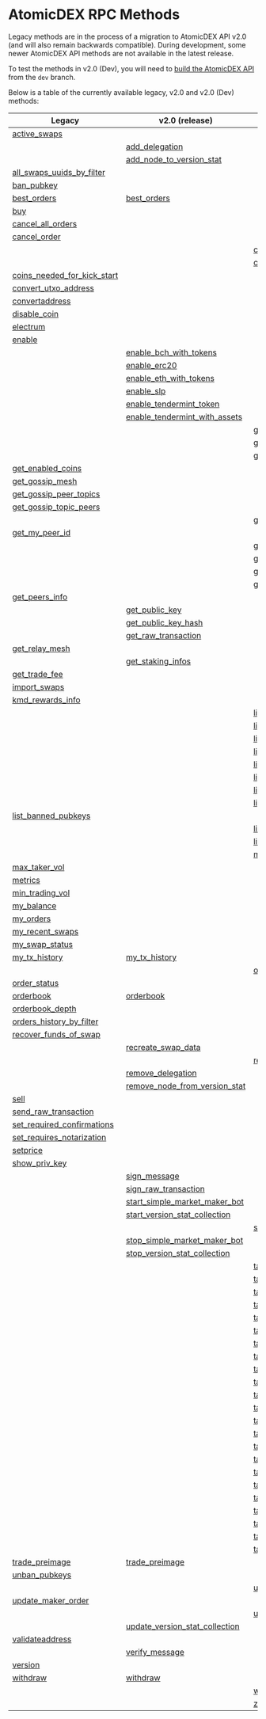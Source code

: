 
# AtomicDEX RPC Methods

Legacy methods are in the process of a migration to AtomicDEX API v2.0 (and will also remain backwards compatible).
During development, some newer AtomicDEX API methods are not available in the latest release.

To test the methods in v2.0 (Dev), you will need to [build the AtomicDEX API](../komodo-defi-framework/setup/) from the `dev` branch.

Below is a table of the currently available legacy, v2.0 and v2.0 (Dev) methods:

| Legacy                                                                                                            | v2.0 (release)                                                                                                         | v2.0 (dev)                                                                                                            |
| ----------------------------------------------------------------------------------------------------------------- | ---------------------------------------------------------------------------------------------------------------------- | --------------------------------------------------------------------------------------------------------------------- |
| [active\_swaps](/komodo-defi-framework/api/legacy/active_swaps/#active-swaps)                                                 |                                                                                                                        |                                                                                                                       |
|                                                                                                                   | [add\_delegation](/komodo-defi-framework/api/v20/add_delegation/#add-delegation)                                                   |                                                                                                                       |
|                                                                                                                   | [add\_node\_to\_version\_stat](/komodo-defi-framework/api/v20/add_node_to_version_stat/#add-node-to-version-stat)                  |                                                                                                                       |
| [all\_swaps\_uuids\_by\_filter](/komodo-defi-framework/api/legacy/all_swaps_uuids_by_filter/#all-swaps-uuids-by-filter)       |                                                                                                                        |                                                                                                                       |
| [ban\_pubkey](/komodo-defi-framework/api/legacy/ban_pubkey/#ban-pubkey)                                                       |                                                                                                                        |                                                                                                                       |
| [best\_orders](/komodo-defi-framework/api/legacy/best_orders/#best-orders)                                                    | [best\_orders](/komodo-defi-framework/api/v20/best_orders/#best-orders)                                                            |                                                                                                                       |
| [buy](/komodo-defi-framework/api/legacy/buy/#buy)                                                                             |                                                                                                                        |                                                                                                                       |
| [cancel\_all\_orders](/komodo-defi-framework/api/legacy/cancel_all_orders/#cancel-all-orders)                                 |                                                                                                                        |                                                                                                                       |
| [cancel\_order](/komodo-defi-framework/api/legacy/cancel_order/#cancel-order)                                                 |                                                                                                                        |                                                                                                                       |
|                                                                                                                   |                                                                                                                        | [clear\_nft\_db](/komodo-defi-framework/api/v20-dev/non_fungible_tokens/clear_nft_db/#clear-nft-database)                         |
|                                                                                                                   |                                                                                                                        | [close\_channel](/komodo-defi-framework/api/v20-dev/lightning/channels/#close-channel)                                            |
| [coins\_needed\_for\_kick\_start](/komodo-defi-framework/api/legacy/coins_needed_for_kick_start/#coins-needed-for-kick-start) |                                                                                                                        |                                                                                                                       |
| [convert\_utxo\_address](/komodo-defi-framework/api/legacy/convert_utxo_address/#convert-utxo-address)                        |                                                                                                                        |                                                                                                                       |
| [convertaddress](/komodo-defi-framework/api/legacy/convertaddress/#convertaddress)                                            |                                                                                                                        |                                                                                                                       |
| [disable\_coin](/komodo-defi-framework/api/legacy/disable_coin/#disable-coin)                                                 |                                                                                                                        |                                                                                                                       |
| [electrum](/komodo-defi-framework/api/legacy/coin_activation/#electrum-method)                                                |                                                                                                                        |                                                                                                                       |
| [enable](/komodo-defi-framework/api/legacy/coin_activation/#enable-method)                                                    |                                                                                                                        |                                                                                                                       |
|                                                                                                                   | [enable\_bch\_with\_tokens](/komodo-defi-framework/api/v20/enable_bch_with_tokens/#enable-bch-with-tokens)                         |                                                                                                                       |
|                                                                                                                   | [enable\_erc20](/komodo-defi-framework/api/v20/enable_erc20/#enable-erc20)                                                         |                                                                                                                       |
|                                                                                                                   | [enable\_eth\_with\_tokens](/komodo-defi-framework/api/v20/enable_eth_with_tokens/#enable-eth-with-tokens)                         |                                                                                                                       |
|                                                                                                                   | [enable\_slp](/komodo-defi-framework/api/v20/enable_slp/#enable-slp)                                                               |                                                                                                                       |
|                                                                                                                   | [enable\_tendermint\_token](/komodo-defi-framework/api/v20/enable_tendermint_token/#enable-tendermint-token)                       |                                                                                                                       |
|                                                                                                                   | [enable\_tendermint\_with\_assets](/komodo-defi-framework/api/v20/enable_tendermint_with_assets/#enable-tendermint-with-assets)    |                                                                                                                       |
|                                                                                                                   |                                                                                                                        | [get\_channel\_details](/komodo-defi-framework/api/v20-dev/lightning/channels/#get-channel-details)                               |
|                                                                                                                   |                                                                                                                        | [get\_claimable\_balances](/komodo-defi-framework/api/v20-dev/lightning/channels/#get-claimable-balances)                         |
|                                                                                                                   |                                                                                                                        | [get\_current\_mtp](/komodo-defi-framework/api/v20-dev/get_current_mtp/#get-current-mtp)                                          |
| [get\_enabled\_coins](/komodo-defi-framework/api/legacy/get_enabled_coins/#get-enabled-coins)                                 |                                                                                                                        |                                                                                                                       |
| [get\_gossip\_mesh](/komodo-defi-framework/api/legacy/get_gossip_mesh/#get-gossip-mesh)                                       |                                                                                                                        |                                                                                                                       |
| [get\_gossip\_peer\_topics](/komodo-defi-framework/api/legacy/get_gossip_peer_topics/#get-gossip-peer-topics)                 |                                                                                                                        |                                                                                                                       |
| [get\_gossip\_topic\_peers](/komodo-defi-framework/api/legacy/get_gossip_topic_peers/#get-gossip-topic-peers)                 |                                                                                                                        |                                                                                                                       |
|                                                                                                                   |                                                                                                                        | [get\_locked\_amount](/komodo-defi-framework/api/v20-dev/get_locked_amount/#get-locked-amount)                                    |
| [get\_my\_peer\_id](/komodo-defi-framework/api/legacy/get_my_peer_id/#get-my-peer-id)                                         |                                                                                                                        |                                                                                                                       |
|                                                                                                                   |                                                                                                                        | [get\_new\_address](/komodo-defi-framework/api/v20-dev/hd_address_management/#get-new-address)                                    |
|                                                                                                                   |                                                                                                                        | [get\_nft\_list](/komodo-defi-framework/api/v20-dev/non_fungible_tokens/get_nft_list/#get-a-list-of-nfts)                         |
|                                                                                                                   |                                                                                                                        | [get\_nft\_metadata](/komodo-defi-framework/api/v20-dev/non_fungible_tokens/get_nft_metadata/#get-nft-metadata)                   |
|                                                                                                                   |                                                                                                                        | [get\_nft\_transfers](/komodo-defi-framework/api/v20-dev/non_fungible_tokens/get_nft_transfers/#get-a-list-of-nft-transfers)      |
| [get\_peers\_info](/komodo-defi-framework/api/legacy/get_peers_info/#get-peers-info)                                          |                                                                                                                        |                                                                                                                       |
|                                                                                                                   | [get\_public\_key](/komodo-defi-framework/api/v20/get_public_key/#get-public-key)                                                  |                                                                                                                       |
|                                                                                                                   | [get\_public\_key\_hash](/komodo-defi-framework/api/v20/get_public_key_hash/#get-public-key-hash)                                  |                                                                                                                       |
|                                                                                                                   | [get\_raw\_transaction](/komodo-defi-framework/api/v20/get_raw_transaction/#get-raw-transaction)                                   |                                                                                                                       |
| [get\_relay\_mesh](/komodo-defi-framework/api/legacy/get_relay_mesh/#get-relay-mesh)                                          |                                                                                                                        |                                                                                                                       |
|                                                                                                                   | [get\_staking\_infos](/komodo-defi-framework/api/v20/get_staking_infos/#get-staking-infos)                                         |                                                                                                                       |
| [get\_trade\_fee](/komodo-defi-framework/api/legacy/get_trade_fee/#get-trade-fee)                                             |                                                                                                                        |                                                                                                                       |
| [import\_swaps](/komodo-defi-framework/api/legacy/import_swaps/#import-swaps)                                                 |                                                                                                                        |                                                                                                                       |
| [kmd\_rewards\_info](/komodo-defi-framework/api/legacy/kmd_rewards_info/#kmd-rewards-info)                                    |                                                                                                                        |                                                                                                                       |
|                                                                                                                   |                                                                                                                        | [lightning::nodes::add\_trusted\_node](/komodo-defi-framework/api/v20-dev/lightning/nodes/#add-trusted-node)                      |
|                                                                                                                   |                                                                                                                        | [lightning::nodes::connect\_to\_node](/komodo-defi-framework/api/v20-dev/lightning/nodes/#connect-to-node)                        |
|                                                                                                                   |                                                                                                                        | [lightning::nodes::list\_trusted\_nodes](/komodo-defi-framework/api/v20-dev/lightning/nodes/#list-trusted-nodes)                  |
|                                                                                                                   |                                                                                                                        | [lightning::nodes::remove\_trusted\_node](/komodo-defi-framework/api/v20-dev/lightning/nodes/#remove-trusted-node)                |
|                                                                                                                   |                                                                                                                        | [lightning::payments::generate\_invoice](/komodo-defi-framework/api/v20-dev/lightning/payments/#generate-invoice)                 |
|                                                                                                                   |                                                                                                                        | [lightning::payments::get\_payment\_details](/komodo-defi-framework/api/v20-dev/lightning/payments/#get-payment-details)          |
|                                                                                                                   |                                                                                                                        | [lightning::payments::list\_payments\_by\_filter](/komodo-defi-framework/api/v20-dev/lightning/payments/#list-payments-by-filter) |
|                                                                                                                   |                                                                                                                        | [lightning::payments::send\_payment](/komodo-defi-framework/api/v20-dev/lightning/payments/#send-payment)                         |
| [list\_banned\_pubkeys](/komodo-defi-framework/api/legacy/list_banned_pubkeys/#list-banned-pubkeys)                           |                                                                                                                        |                                                                                                                       |
|                                                                                                                   |                                                                                                                        | [list\_closed\_channels\_by\_filter](/komodo-defi-framework/api/v20-dev/lightning/channels/#list-closed-channels-by-filter)       |
|                                                                                                                   |                                                                                                                        | [list\_open\_channels\_by\_filter](/komodo-defi-framework/api/v20-dev/lightning/channels/#list-open-channels-by-filter)           |
|                                                                                                                   |                                                                                                                        | [max\_maker\_vol](/komodo-defi-framework/api/v20-dev/max_maker_vol/#max-maker-vol)                                                |
| [max\_taker\_vol](/komodo-defi-framework/api/legacy/max_taker_vol/#max-taker-vol)                                             |                                                                                                                        |                                                                                                                       |
| [metrics](/komodo-defi-framework/api/legacy/metrics/#metrics)                                                                 |                                                                                                                        |                                                                                                                       |
| [min\_trading\_vol](/komodo-defi-framework/api/legacy/min_trading_vol/#min-trading-vol)                                       |                                                                                                                        |                                                                                                                       |
| [my\_balance](/komodo-defi-framework/api/legacy/my_balance/#my-balance)                                                       |                                                                                                                        |                                                                                                                       |
| [my\_orders](/komodo-defi-framework/api/legacy/my_orders/#my-orders)                                                          |                                                                                                                        |                                                                                                                       |
| [my\_recent\_swaps](/komodo-defi-framework/api/legacy/my_recent_swaps/#my-recent-swaps)                                       |                                                                                                                        |                                                                                                                       |
| [my\_swap\_status](/komodo-defi-framework/api/legacy/my_swap_status/#my-swap-status)                                          |                                                                                                                        |                                                                                                                       |
| [my\_tx\_history](/komodo-defi-framework/api/legacy/my_tx_history/#my-tx-history)                                             | [my\_tx\_history](/komodo-defi-framework/api/v20/my_tx_history/#my-tx-history)                                                     |                                                                                                                       |
|                                                                                                                   |                                                                                                                        | [open\_channel](/komodo-defi-framework/api/v20-dev/lightning/channels/#open-channel)                                              |
| [order\_status](/komodo-defi-framework/api/legacy/order_status/#order-status)                                                 |                                                                                                                        |                                                                                                                       |
| [orderbook](/komodo-defi-framework/api/legacy/orderbook/#orderbook)                                                           | [orderbook](/komodo-defi-framework/api/v20/orderbook/#orderbook)                                                                   |                                                                                                                       |
| [orderbook\_depth](/komodo-defi-framework/api/legacy/orderbook_depth/#orderbook-depth)                                        |                                                                                                                        |                                                                                                                       |
| [orders\_history\_by\_filter](/komodo-defi-framework/api/legacy/orders_history_by_filter/#orders-history-by-filter)           |                                                                                                                        |                                                                                                                       |
| [recover\_funds\_of\_swap](/komodo-defi-framework/api/legacy/recover_funds_of_swap/#recover-funds-of-swap)                    |                                                                                                                        |                                                                                                                       |
|                                                                                                                   | [recreate\_swap\_data](/komodo-defi-framework/api/v20/recreate_swap_data/#recreate-swap-data)                                      |                                                                                                                       |
|                                                                                                                   |                                                                                                                        | [refresh\_nft\_metadata](/komodo-defi-framework/api/v20-dev/non_fungible_tokens/refresh_nft_metadata/#refresh-nft-metadata)       |
|                                                                                                                   | [remove\_delegation](/komodo-defi-framework/api/v20/remove_delegation/#remove-delegation)                                          |                                                                                                                       |
|                                                                                                                   | [remove\_node\_from\_version\_stat](/komodo-defi-framework/api/v20/remove_node_from_version_stat/#remove-node-from-version-stat)   |                                                                                                                       |
| [sell](/komodo-defi-framework/api/legacy/sell/#sell)                                                                          |                                                                                                                        |                                                                                                                       |
| [send\_raw\_transaction](/komodo-defi-framework/api/legacy/send_raw_transaction/#send-raw-transaction)                        |                                                                                                                        |                                                                                                                       |
| [set\_required\_confirmations](/komodo-defi-framework/api/legacy/set_required_confirmations/#set-required-confirmations)      |                                                                                                                        |                                                                                                                       |
| [set\_requires\_notarization](/komodo-defi-framework/api/legacy/set_requires_notarization/#set-requires-notarization)         |                                                                                                                        |                                                                                                                       |
| [setprice](/komodo-defi-framework/api/legacy/setprice/#setprice)                                                              |                                                                                                                        |                                                                                                                       |
| [show\_priv\_key](/komodo-defi-framework/api/legacy/show_priv_key/#show-priv-key)                                             |                                                                                                                        |                                                                                                                       |
|                                                                                                                   | [sign\_message](/komodo-defi-framework/api/v20/message_signing/#sign-message)                                                      |                                                                                                                       |
|                                                                                                                   | [sign\_raw\_transaction](/komodo-defi-framework/api/v20/sign_raw_transaction/#sign-raw-transaction)                                |                                                                                                                       |
|                                                                                                                   | [start\_simple\_market\_maker\_bot](/komodo-defi-framework/api/v20/start_simple_market_maker_bot/#start-simple-market-maker-bot)   |                                                                                                                       |
|                                                                                                                   | [start\_version\_stat\_collection](/komodo-defi-framework/api/v20/start_version_stat_collection/#start-version-stat-collection)    |                                                                                                                       |
|                                                                                                                   |                                                                                                                        | [status](/komodo-defi-framework/api/v20-dev/task_create_new_account/#status)                                                      |
|                                                                                                                   | [stop\_simple\_market\_maker\_bot](/komodo-defi-framework/api/v20/stop_simple_market_maker_bot/#stop-simple-market-maker-bot)      |                                                                                                                       |
|                                                                                                                   | [stop\_version\_stat\_collection](/komodo-defi-framework/api/v20/stop_version_stat_collection/#stop-version-stat-collection)       |                                                                                                                       |
|                                                                                                                   |                                                                                                                        | [task::account\_balance::cancel](/komodo-defi-framework/api/v20-dev/task_account_balance/#cancel)                                 |
|                                                                                                                   |                                                                                                                        | [task::account\_balance::init](/komodo-defi-framework/api/v20-dev/task_account_balance/#init)                                     |
|                                                                                                                   |                                                                                                                        | [task::account\_balance::status](/komodo-defi-framework/api/v20-dev/task_account_balance/#status)                                 |
|                                                                                                                   |                                                                                                                        | [task::create\_new\_account::init](/komodo-defi-framework/api/v20-dev/task_create_new_account/#init)                              |
|                                                                                                                   |                                                                                                                        | [task::enable\_lightning::cancel](/komodo-defi-framework/api/v20-dev/lightning/activation/#cancel-initialization)                 |
|                                                                                                                   |                                                                                                                        | [task::enable\_lightning::init](/komodo-defi-framework/api/v20-dev/lightning/activation/#initialize-lightning)                    |
|                                                                                                                   |                                                                                                                        | [task::enable\_lightning::status](/komodo-defi-framework/api/v20-dev/lightning/activation/#initialization-status)                 |
|                                                                                                                   |                                                                                                                        | [task::enable\_qtum::init](/komodo-defi-framework/api/v20-dev/task_enable_qtum/#init)                                             |
|                                                                                                                   |                                                                                                                        | [task::enable\_qtum::status](/komodo-defi-framework/api/v20-dev/task_enable_qtum/#status)                                         |
|                                                                                                                   |                                                                                                                        | [task::enable\_qtum::user\_action](/komodo-defi-framework/api/v20-dev/task_enable_qtum/#user-action)                              |
|                                                                                                                   |                                                                                                                        | [task::enable\_utxo::init](/komodo-defi-framework/api/v20-dev/task_enable_utxo/#init)                                             |
|                                                                                                                   |                                                                                                                        | [task::enable\_utxo::status](/komodo-defi-framework/api/v20-dev/task_enable_utxo/#status)                                         |
|                                                                                                                   |                                                                                                                        | [task::enable\_utxo::user\_action](/komodo-defi-framework/api/v20-dev/task_enable_utxo/#user-action)                              |
|                                                                                                                   |                                                                                                                        | [task::enable\_z\_coin::cancel](/komodo-defi-framework/api/v20-dev/zhtlc_coins/activation/#cancel-activation)                     |
|                                                                                                                   |                                                                                                                        | [task::enable\_z\_coin::init](/komodo-defi-framework/api/v20-dev/zhtlc_coins/activation/#initialize-zhtlc-coin-activation)        |
|                                                                                                                   |                                                                                                                        | [task::enable\_z\_coin::status](/komodo-defi-framework/api/v20-dev/zhtlc_coins/activation/#activation-status)                     |
|                                                                                                                   |                                                                                                                        | [task::init\_trezor::cancel](/komodo-defi-framework/api/v20-dev/task_init_trezor/#cancel)                                         |
|                                                                                                                   |                                                                                                                        | [task::init\_trezor::init](/komodo-defi-framework/api/v20-dev/task_init_trezor/#init)                                             |
|                                                                                                                   |                                                                                                                        | [task::init\_trezor::status](/komodo-defi-framework/api/v20-dev/task_init_trezor/#status)                                         |
|                                                                                                                   |                                                                                                                        | [task::init\_trezor::user\_action](/komodo-defi-framework/api/v20-dev/task_init_trezor/#user-action)                              |
|                                                                                                                   |                                                                                                                        | [task::withdraw::cancel](/komodo-defi-framework/api/v20-dev/task_withdraw/#cancel)                                                |
|                                                                                                                   |                                                                                                                        | [task::withdraw::init](/komodo-defi-framework/api/v20-dev/task_withdraw/#init)                                                    |
|                                                                                                                   |                                                                                                                        | [task::withdraw::status](/komodo-defi-framework/api/v20-dev/task_withdraw/#status)                                                |
| [trade\_preimage](/komodo-defi-framework/api/legacy/trade_preimage/#trade-preimage)                                           | [trade\_preimage](/komodo-defi-framework/api/v20/trade_preimage/#trade-preimage)                                                   |                                                                                                                       |
| [unban\_pubkeys](/komodo-defi-framework/api/legacy/unban_pubkeys/#unban-pubkeys)                                              |                                                                                                                        |                                                                                                                       |
|                                                                                                                   |                                                                                                                        | [update\_channel](/komodo-defi-framework/api/v20-dev/lightning/channels/#update-channel)                                          |
| [update\_maker\_order](/komodo-defi-framework/api/legacy/update_maker_order/#update-maker-order)                              |                                                                                                                        |                                                                                                                       |
|                                                                                                                   |                                                                                                                        | [update\_nft](/komodo-defi-framework/api/v20-dev/non_fungible_tokens/update_nft/#update-nft)                                      |
|                                                                                                                   | [update\_version\_stat\_collection](/komodo-defi-framework/api/v20/update_version_stat_collection/#update-version-stat-collection) |                                                                                                                       |
| [validateaddress](/komodo-defi-framework/api/legacy/validateaddress/#validateaddress)                                         |                                                                                                                        |                                                                                                                       |
|                                                                                                                   | [verify\_message](/komodo-defi-framework/api/v20/message_signing/#verify-message)                                                  |                                                                                                                       |
| [version](/komodo-defi-framework/api/legacy/version/#version)                                                                 |                                                                                                                        |                                                                                                                       |
| [withdraw](/komodo-defi-framework/api/legacy/withdraw/#withdraw)                                                              | [withdraw](/komodo-defi-framework/api/v20/withdraw/#withdraw)                                                                      |                                                                                                                       |
|                                                                                                                   |                                                                                                                        | [withdraw\_nft](/komodo-defi-framework/api/v20-dev/non_fungible_tokens/withdraw_nft/#withdraw-nfts)                               |
|                                                                                                                   |                                                                                                                        | [z\_coin\_tx\_history](/komodo-defi-framework/api/v20-dev/zhtlc_coins/transaction_history/#zhtlc-coin-transaction-history)        |

